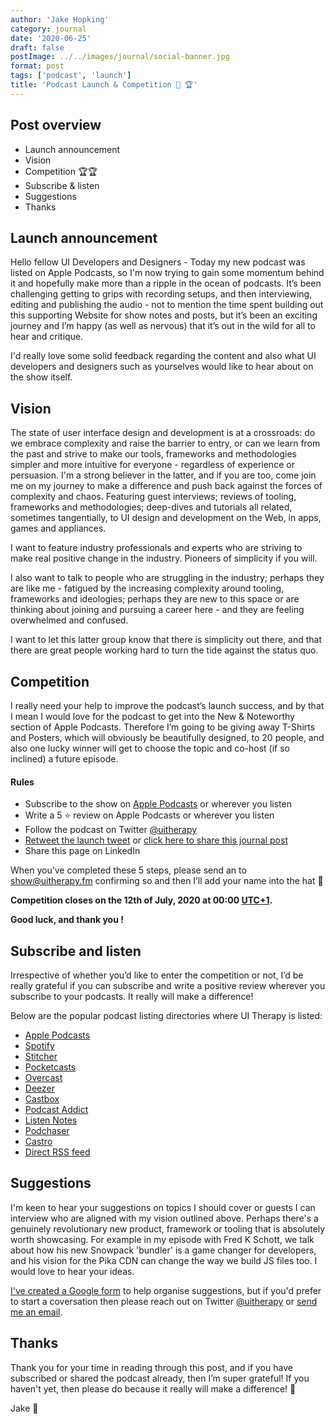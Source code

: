 ```yaml
---
author: 'Jake Hopking'
category: journal
date: '2020-06-25'
draft: false
postImage: ../../images/journal/social-banner.jpg
format: post
tags: ['podcast', 'launch']
title: 'Podcast Launch & Competition 🚀 🏆'
---
```


## Post overview

- Launch announcement
- Vision
- Competition 🏆🏆
- Subscribe &amp; listen
- Suggestions
- Thanks

## Launch announcement

Hello fellow UI Developers and Designers - Today my new podcast was listed on Apple Podcasts, so I'm now trying to gain some momentum behind it and hopefully make more than a ripple in the ocean of podcasts.
It’s been challenging getting to grips with recording setups, and then interviewing, editing and publishing the audio - not to mention the time spent building out this supporting Website for show notes and posts, but it’s been an exciting journey and I’m happy (as well as nervous) that it’s out in the wild for all to hear and critique.

I'd really love some solid feedback regarding the content and also what UI developers and designers such as yourselves would like to hear about on the show itself.

## Vision

The state of user interface design and development is at a crossroads: do we embrace complexity and raise the barrier to entry, or can we learn from the past and strive to make our tools, frameworks and methodologies simpler and more intuitive for everyone - regardless of experience or persuasion. I'm a strong believer in the latter, and if you are too, come join me on my journey to make a difference and push back against the forces of complexity and chaos. Featuring guest interviews; reviews of tooling, frameworks and methodologies; deep-dives and tutorials all related, sometimes tangentially, to UI design and development on the Web, in apps, games and appliances.

I want to feature industry professionals and experts who are striving to make real positive change in the industry. Pioneers of simplicity if you will.

I also want to talk to people who are struggling in the industry; perhaps they are like me - fatigued by the increasing complexity around tooling, frameworks and ideologies; perhaps they are new to this space or are thinking about joining and pursuing a career here - and they are feeling overwhelmed and confused.

I want to let this latter group know that there is simplicity out there, and that there are great people working hard to turn the tide against the status quo.

## Competition

I really need your help to improve the podcast’s launch success, and by that I mean I would love for the podcast to get into the New & Noteworthy section of Apple Podcasts. Therefore I’m going to be giving away T-Shirts and Posters, which will obviously be beautifully designed, to 20 people, and also one lucky winner will get to choose the topic and co-host (if so inclined) a future episode.

#### Rules

- Subscribe to the show on [Apple Podcasts](https://podcasts.apple.com/gb/podcast/ui-therapy/id1520284117) or wherever you listen
- Write a 5 ⭐️ review on Apple Podcasts or wherever you listen
- Follow the podcast on Twitter [@uitherapy](https://twitter.com/uitherapy)
- [Retweet the launch tweet](https://twitter.com/UITherapy/status/1276921937126621185) or [click here to share this journal post](https://ctt.ac/q3zb4)
- Share this page on LinkedIn

When you’ve completed these 5 steps, please send an to [show@uitherapy.fm](show@uitherapy.fm) confirming so and then I’ll add your name into the hat 🎩

**Competition closes on the 12th of July, 2020 at 00:00 [UTC+1](https://www.timeanddate.com/worldclock/converter.html).**

**Good luck, and thank you !**

## Subscribe and listen

Irrespective of whether you’d like to enter the competition or not, I’d be really grateful if you can subscribe and write a positive review wherever you subscribe to your podcasts. It really will make a difference!

Below are the popular podcast listing directories where UI Therapy is listed:

- [Apple Podcasts](https://podcasts.apple.com/gb/podcast/ui-therapy/id1520284117)
- [Spotify](https://open.spotify.com/show/30sbfREuT49WwBakEZAFyO?si=TLt8710YRpa8B70JTbUUKQ)
- [Stitcher](https://www.stitcher.com/podcast/ui-therapy)
- [Pocketcasts](https://pca.st/itunes/1520284117)
- [Overcast](https://overcast.fm/itunes1520284117)
- [Deezer](https://www.deezer.com/show/1418672)
- [Castbox](http://castbox.fm/vic/1520284117?ref=buzzsprout)
- [Podcast Addict](https://podcastaddict.com/podcast/3025226)
- [Listen Notes](https://www.listennotes.com/podcasts/ui-therapy-jake-hopking-yoAzji2ku30/)
- [Podchaser](https://www.podchaser.com/podcasts/ui-therapy-ui-design-and-devel-1278417)
- [Castro](https://castro.fm/podcast/12089fd3-ffa8-4650-bc8f-0397816040bc)
- [Direct RSS feed](https://feeds.buzzsprout.com/1180283.rss)

## Suggestions

I'm keen to hear your suggestions on topics I should cover or guests I can interview who are aligned with my vision outlined above. Perhaps there's a genuinely revolutionary new product, framework or tooling that is absolutely worth showcasing. For example in my <Link to="/episodes/3">episode with Fred K Schott</Link>, we talk about how his new Snowpack 'bundler' is a game changer for developers, and his vision for the Pika CDN can change the way we build JS files too.
I would love to hear your ideas.

[I've created a Google form](https://forms.gle/xAsyENsbhJbYg2wo6) to help organise suggestions, but if you'd prefer to start a coversation then please reach out on Twitter [@uitherapy](https://twitter.com/uitherapy) or [send me an email](mailto:show@uitherapy.fm).

## Thanks

Thank you for your time in reading through this post, and if you have subscribed or shared the podcast already, then I’m super grateful! If you haven't yet, then please do because it really will make a difference! 🙏

Jake 🦌
